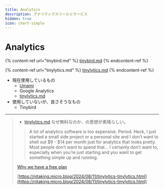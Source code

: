 ```yaml
---
title: Analytics
description: アナリティクスツールとサービス
hidden: true
icon: chart-simple
---
```


# Analytics

{% content-ref url="tinybird.md" %}
[tinybird.md](tinybird.md)
{% endcontent-ref %}

{% content-ref url="tinylytics.md" %}
[tinylytics.md](tinylytics.md)
{% endcontent-ref %}

* 現在使用しているもの
  * [Umami](https://umami.is/)
  * Google Analytics
  * [tinylytics.md](tinylytics.md "mention")
* 使用していないが、良さそうなもの
  * Tinybird



***

> * [tinylytics.md](tinylytics.md "mention") なぜ無料なのか、の思想が素晴らしい。
>
> > A lot of analytics software is too expensive. Period. Heck, I just started a small side project or a personal site and I don’t want to shell out $9 - $14 per month just for analytics that looks pretty. Most people don’t want to spend that… I certainly don’t want to, especially when you’re just starting and you want to get something simple up and running.
>
> [Why we have a free plan](https://tinylytics.app/docs/why_free_plan)
>
> [https://nitaking.micro.blog/2024/08/11/tinylytics-tinylytics.html](https://nitaking.micro.blog/2024/08/11/tinylytics-tinylytics.html)
